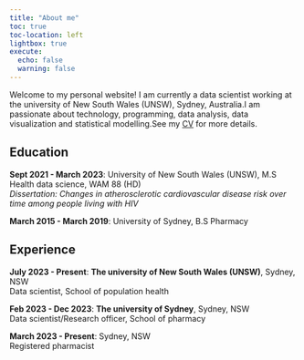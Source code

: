 ```yaml
---
title: "About me"
toc: true
toc-location: left
lightbox: true
execute: 
  echo: false
  warning: false
---
```


Welcome to my personal website! I am currently a data scientist working at the university of New South Wales (UNSW), Sydney, Australia.I am passionate about technology, programming, data analysis, data visualization and statistical modelling.See my [CV](https://github.com/WeisiChen1995/CV/blob/main/cv-wc.pdf) for more details. 

## Education

**Sept 2021 - March 2023**: University of New South Wales (UNSW), M.S Health data science, WAM 88 (HD) <br> *Dissertation: Changes in atherosclerotic cardiovascular disease risk over time among people living with HIV*

**March 2015 - March 2019**: University of Sydney, B.S Pharmacy

## Experience

**July 2023 - Present**: **The university of New South Wales (UNSW)**, Sydney, NSW <br> Data scientist, School of population health

**Feb 2023 - Dec 2023**: **The university of Sydney**, Sydney, NSW <br> Data scientist/Research officer, School of pharmacy

**March 2023 - Present**: Sydney, NSW <br> Registered pharmacist

